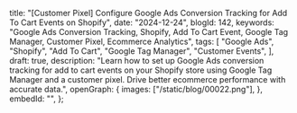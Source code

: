   title:
    "[Customer Pixel] Configure Google Ads Conversion Tracking for Add To Cart Events on Shopify",
  date: "2024-12-24",
  blogId: 142,
  keywords:
    "Google Ads Conversion Tracking, Shopify, Add To Cart Event, Google Tag Manager, Customer Pixel, Ecommerce Analytics",
  tags: [
    "Google Ads",
    "Shopify",
    "Add To Cart",
    "Google Tag Manager",
    "Customer Events",
  ],
  draft: true,
  description:
    "Learn how to set up Google Ads conversion tracking for add to cart events on your Shopify store using Google Tag Manager and a customer pixel. Drive better ecommerce performance with accurate data.",
  openGraph: {
    images: ["/static/blog/00022.png"],
  },
  embedId: "",
};

<DataLayerCodeBlock fileName="add_to_cart.js" />
